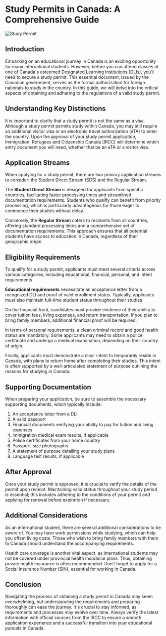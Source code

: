 # Study Permits in Canada: A Comprehensive Guide
![Study Permit](/pathways/study.jpg)

## Introduction
Embarking on an educational journey in Canada is an exciting opportunity for many international students. However, before you can attend classes at one of Canada's esteemed Designated Learning Institutions (DLIs), you'll need to secure a study permit. This essential document, issued by the Canadian government, serves as the formal authorization for foreign nationals to study in the country. In this guide, we will delve into the critical aspects of obtaining and adhering to the regulations of a valid study permit.

## Understanding Key Distinctions
It is important to clarify that a study permit is not the same as a visa. Although a study permit permits study within Canada, you may still require an additional visitor visa or an electronic travel authorization (eTA) to enter the country. Upon the approval of your study permit application, Immigration, Refugees and Citizenship Canada (IRCC) will determine which entry document you will need, whether that be an eTA or a visitor visa.

## Application Streams
When applying for a study permit, there are two primary application streams to consider: the Student Direct Stream (SDS) and the Regular Stream. 

The **Student Direct Stream** is designed for applicants from specific countries, facilitating faster processing times and streamlined documentation requirements. Students who qualify can benefit from priority processing, which is particularly advantageous for those eager to commence their studies without delay.

Conversely, the **Regular Stream** caters to residents from all countries, offering standard processing times and a comprehensive set of documentation requirements. This approach ensures that all potential students have access to education in Canada, regardless of their geographic origin.

## Eligibility Requirements
To qualify for a study permit, applicants must meet several criteria across various categories, including educational, financial, personal, and intent requirements.

**Educational requirements** necessitate an acceptance letter from a recognized DLI and proof of valid enrollment status. Typically, applicants must also maintain full-time student status throughout their studies.

On the financial front, candidates must provide evidence of their ability to cover tuition fees, living expenses, and return transportation. If you plan to bring family members, additional financial proof will be required.

In terms of personal requirements, a clean criminal record and good health status are mandatory. Some applicants may need to obtain a police certificate and undergo a medical examination, depending on their country of origin.

Finally, applicants must demonstrate a clear intent to temporarily reside in Canada, with plans to return home after completing their studies. This intent is often supported by a well-articulated statement of purpose outlining the reasons for studying in Canada.

## Supporting Documentation
When preparing your application, be sure to assemble the necessary supporting documents, which typically include:

1. An acceptance letter from a DLI
2. A valid passport
3. Financial documents verifying your ability to pay for tuition and living expenses
4. Immigration medical exam results, if applicable
5. Police certificates from your home country
6. Passport-size photographs
7. A statement of purpose detailing your study plans
8. Language test results, if applicable

## After Approval
Once your study permit is approved, it is crucial to verify the details of the permit upon receipt. Maintaining valid status throughout your study period is essential; this includes adhering to the conditions of your permit and applying for renewal before expiration if necessary.

## Additional Considerations
As an international student, there are several additional considerations to be aware of. You may have work permissions while studying, which can help you offset living costs. Those who wish to bring family members with them to Canada should understand the accompanying requirements.

Health care coverage is another vital aspect, as international students may not be covered under provincial health insurance plans. Thus, obtaining private health insurance is often recommended. Don’t forget to apply for a Social Insurance Number (SIN), essential for working in Canada.

## Conclusion
Navigating the process of obtaining a study permit in Canada may seem overwhelming, but understanding the requirements and preparing thoroughly can ease the journey. It's crucial to stay informed, as requirements and processes may evolve over time. Always verify the latest information with official sources from the IRCC to ensure a smooth application experience and a successful transition into your educational pursuits in Canada.
